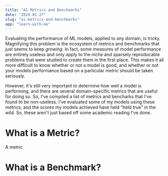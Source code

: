 ```yaml
---
title: "AI Metrics and Benchmarks"
date: "2024-01-27"
slug: "ai-metrics-and-benchmarks"
app: "learn-with-me"
---
```


Evaluating the performance of ML models, applied to any domain, is tricky. Magnifying this problem is 
the ecosystem of metrics and benchmarks that just seems to keep *growing*. In fact, some 
measures of model performance are entirely useless and only apply to the niche and sparsely reproducable problems
that were studied to create them in the first place. This makes it all more difficult to know whether or not a 
model is good, and whether or not your models performance based on a particular metric should be taken seriously.

However, it's still very important to determine how well a model is performing, and there are several domain-specific
metrics that are useful for doing so. So, I've compiled a list of metrics and bencharks that I've found to 
be non-useless. I've evaluated some of my models using these metrics, and the scores my models achieved have
held "held true" in the wild. So, these aren't just based off some academic reading I've done. 

# What is a Metric?

A metric 

# What is a Benchmark? 



